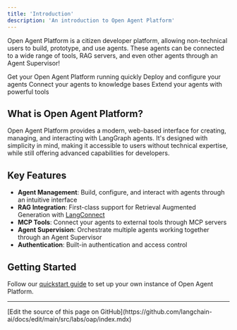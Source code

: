 ```yaml
---
title: 'Introduction'
description: 'An introduction to Open Agent Platform'
---
```


Open Agent Platform is a citizen developer platform, allowing non-technical users to build, prototype, and use agents. These agents can be connected to a wide range of tools, RAG servers, and even other agents through an Agent Supervisor!

<CardGroup cols={2}>
    <Card
        title="Quick Start"
        icon="bolt"
        href="/labs/oap/quickstart"
    >
    Get your Open Agent Platform running quickly
    </Card>
    <Card
        title="Agent Setup"
        icon="robot"
        href="/labs/oap/setup/agents"
    >
    Deploy and configure your agents
    </Card>
    <Card
        title="RAG Integration"
        icon="database"
        href="/labs/oap/setup/rag-server"
    >
    Connect your agents to knowledge bases
    </Card>
    <Card
        title="MCP Server"
        icon="toolbox"
        href="/labs/oap/setup/mcp-server"
    >
    Extend your agents with powerful tools
    </Card>
</CardGroup>

## What is Open Agent Platform?

Open Agent Platform provides a modern, web-based interface for creating, managing, and interacting with LangGraph agents. It's designed with simplicity in mind, making it accessible to users without technical expertise, while still offering advanced capabilities for developers.

## Key Features

- **Agent Management**: Build, configure, and interact with agents through an intuitive interface
- **RAG Integration**: First-class support for Retrieval Augmented Generation with [LangConnect](https://github.com/langchain-ai/langconnect)
- **MCP Tools**: Connect your agents to external tools through MCP servers
- **Agent Supervision**: Orchestrate multiple agents working together through an Agent Supervisor
- **Authentication**: Built-in authentication and access control

## Getting Started

Follow our [quickstart guide](/labs/oap/quickstart) to set up your own instance of Open Agent Platform.

---

<Callout icon="pen-to-square" iconType="regular">
  [Edit the source of this page on GitHub](https://github.com/langchain-ai/docs/edit/main/src/labs/oap/index.mdx)
</Callout>
